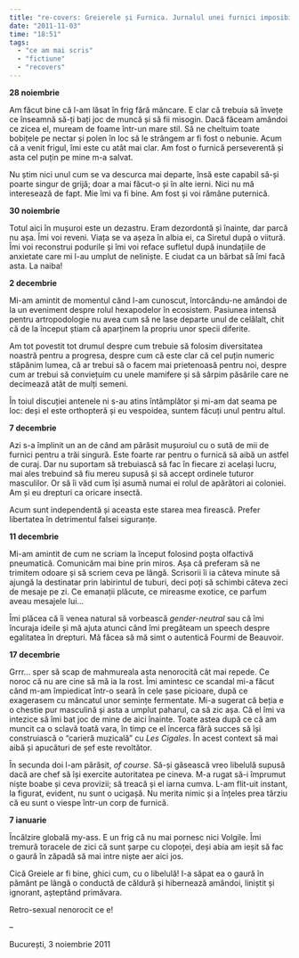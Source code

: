 ```yaml
---
title: "re-covers: Greierele și Furnica. Jurnalul unei furnici imposibil de mulțumit"
date: "2011-11-03"
time: "18:51"
tags:
  - "ce am mai scris"
  - "fictiune"
  - "recovers"
---
```

**28 noiembrie**

Am făcut bine că l-am lăsat în frig fără mâncare. E clar că trebuia să învețe ce înseamnă să-ți bați joc de muncă și să fii misogin. Dacă făceam amândoi ce zicea el, muream de foame într-un mare stil. Să ne cheltuim toate bobițele pe nectar și polen în loc să le strângem ar fi fost o nebunie. Acum că a venit frigul, îmi este cu atât mai clar. Am fost o furnică perseverentă și asta cel puțin pe mine m-a salvat.

Nu știm nici unul cum se va descurca mai departe, însă este capabil să-și poarte singur de grijă; doar a mai făcut-o și în alte ierni. Nici nu mă interesează de fapt. Mie îmi va fi bine. Am fost și voi rămâne puternică.

**30 noiembrie**

Totul aici în mușuroi este un dezastru. Eram dezordontă și înainte, dar parcă nu așa. Îmi voi reveni. Viața se va așeza în albia ei, ca Siretul după o viitură. Îmi voi reconstrui podurile și îmi voi reface sufletul după inundațiile de anxietate care mi l-au umplut de neliniște. E ciudat ca un bărbat să îmi facă asta. La naiba!

**2 decembrie**

Mi-am amintit de momentul când l-am cunoscut, întorcându-ne amândoi de la un eveniment despre rolul hexapodelor în ecosistem. Pasiunea intensă pentru artropodologie nu avea cum să ne lase departe unul de celălalt, chit că de la început știam că aparținem la propriu unor specii diferite.

Am tot povestit tot drumul despre cum trebuie să folosim diversitatea noastră pentru a progresa, despre cum că este clar că cel puțin numeric stăpânim lumea, că ar trebui să o facem mai prietenoasă pentru noi, despre cum ar trebui să conviețuim cu unele mamifere și să sârpim păsările care ne decimează atât de mulți semeni.

În toiul discuției antenele ni s-au atins întâmplător și mi-am dat seama pe loc: deși el este orthopteră și eu vespoidea, suntem făcuți unul pentru altul.

**7 decembrie**

Azi s-a împlinit un an de când am părăsit mușuroiul cu o sută de mii de furnici pentru a trăi singură. Este foarte rar pentru o furnică să aibă un astfel de curaj. Dar nu suportam să trebuiască să fac în fiecare zi același lucru, mai ales trebuind să fiu mereu supusă și să accept ordinele tuturor masculilor. Or să îi văd cum își asumă numai ei rolul de apărători ai coloniei. Am și eu drepturi ca oricare insectă.

Acum sunt independentă și aceasta este starea mea firească. Prefer libertatea în detrimentul falsei siguranțe.

**11 decembrie**

Mi-am amintit de cum ne scriam la început folosind poșta olfactivă pneumatică. Comunicăm mai bine prin miros. Așa că preferam să ne trimitem odoare și să scriem ceva pe lângă. Scrisorii îi ia câteva minute să ajungă la destinatar prin labirintul de tuburi, deci poți să schimbi câteva zeci de mesaje pe zi. Ce emanații plăcute, ce mireasme exotice, ce parfum aveau mesajele lui...

Îmi plăcea că îi venea natural să vorbească *gender-neutral* sau că îmi încuraja ideile și mă ajuta atunci când îmi pregăteam un speech despre egalitatea în drepturi. Mă făcea să mă simt o autentică Fourmi de Beauvoir.

**17 decembrie**

Grrr... sper să scap de mahmureala asta nenorocită cât mai repede. Ce noroc că nu are cine să mă ia la rost. Îmi amintesc ce scandal mi-a făcut când m-am împiedicat într-o seară în cele șase picioare, după ce exagerasem cu mâncatul unor semințe fermentate. Mi-a sugerat că beția e o chestie pur masculină și asta a umplut paharul, ca să zic așa. Că el îmi va intezice să îmi bat joc de mine de aici înainte. Toate astea după ce că am muncit ca o sclavă toată vara, în timp ce el încerca fără succes să își construiască o "carieră muzicală" cu *Les Cigales*. În acest context să mai aibă și apucături de șef este revoltător.

În secunda doi l-am părăsit, *of course*. Să-și găsească vreo libelulă supusă dacă are chef să își exercite autoritatea pe cineva. M-a rugat să-i împrumut niște boabe și ceva provizii; să treacă și el iarna cumva. L-am flit-uit instant, la figurat, evident, nu sunt o ucigașă. Nu merita nimic și a înțeles prea târziu că eu sunt o viespe într-un corp de furnică.

**7 ianuarie**

Încălzire globală my-ass. E un frig că nu mai pornesc nici Volgile. Îmi tremură toracele de zici că sunt șarpe cu clopoței, deși abia am ieșit să fac o gaură în zăpadă să mai intre niște aer aici jos.

Cică Greiele ar fi bine, ghici cum, cu o libelulă! I-a săpat ea o gaură în pământ pe lângă o conductă de căldură și hibernează amândoi, liniștit și ignorant, așteptând primăvara.

Retro-sexual nenorocit ce e!

--

București, 3 noiembrie 2011